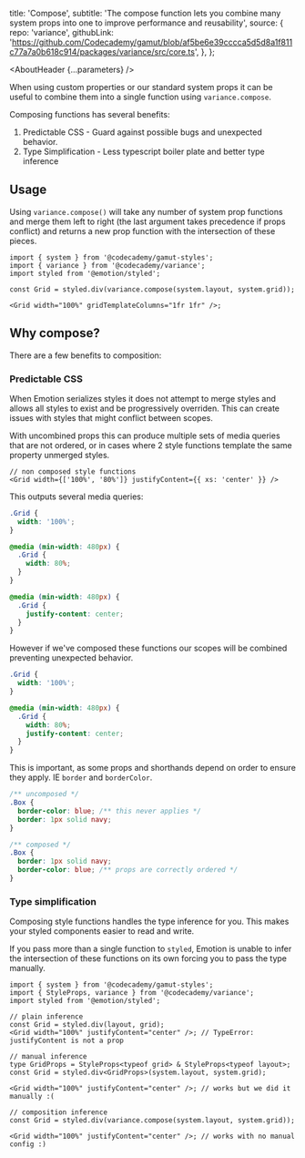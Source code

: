 

  title: 'Compose',
  subtitle:
    'The compose function lets you combine many system props into one to improve performance and reusability',
  source: {
    repo: 'variance',
    githubLink:
      'https://github.com/Codecademy/gamut/blob/af5be6e39cccca5d5d8a1f811c77a7a0b618c914/packages/variance/src/core.ts',
  },
};

<Meta title="Foundations/System/Compose" />

<AboutHeader {...parameters} />

When using custom properties or our standard <LinkTo id="Foundations/System/Props">system props</LinkTo> it can be useful to combine them into a single function using `variance.compose`.

Composing functions has several benefits:

1. Predictable CSS - Guard against possible bugs and unexpected behavior.
1. Type Simplification - Less typescript boiler plate and better type inference

## Usage

Using `variance.compose()` will take any number of system prop functions and merge them left to right (the last argument takes precedence if props conflict) and returns a new prop function with the intersection of these pieces.

```tsx
import { system } from '@codecademy/gamut-styles';
import { variance } from '@codecademy/variance';
import styled from '@emotion/styled';

const Grid = styled.div(variance.compose(system.layout, system.grid));

<Grid width="100%" gridTemplateColumns="1fr 1fr" />;
```

## Why compose?

There are a few benefits to composition:

### Predictable CSS

When Emotion serializes styles it does not attempt to merge styles and allows all styles to exist and be progressively overriden. This can create issues with styles that might conflict between scopes.

With uncombined props this can produce multiple sets of media queries that are not ordered, or in cases where 2 style functions template the same property unmerged styles.

```tsx
// non composed style functions
<Grid width={['100%', '80%']} justifyContent={{ xs: 'center' }} />
```

This outputs several media queries:

```css
.Grid {
  width: '100%';
}

@media (min-width: 480px) {
  .Grid {
    width: 80%;
  }
}

@media (min-width: 480px) {
  .Grid {
    justify-content: center;
  }
}
```

However if we've composed these functions our scopes will be combined preventing unexpected behavior.

```css
.Grid {
  width: '100%';
}

@media (min-width: 480px) {
  .Grid {
    width: 80%;
    justify-content: center;
  }
}
```

This is important, as some props and shorthands depend on order to ensure they apply. IE `border` and `borderColor`.

```css
/** uncomposed */
.Box {
  border-color: blue; /** this never applies */
  border: 1px solid navy;
}

/** composed */
.Box {
  border: 1px solid navy;
  border-color: blue; /** props are correctly ordered */
}
```

### Type simplification

Composing style functions handles the type inference for you. This makes your styled components easier to read and write.

If you pass more than a single function to `styled`, Emotion is unable to infer the intersection of these functions on its own forcing you to pass the type manually.

```tsx
import { system } from '@codecademy/gamut-styles';
import { StyleProps, variance } from '@codecademy/variance';
import styled from '@emotion/styled';

// plain inference
const Grid = styled.div(layout, grid);
<Grid width="100%" justifyContent="center" />; // TypeError: justifyContent is not a prop

// manual inference
type GridProps = StyleProps<typeof grid> & StyleProps<typeof layout>;
const Grid = styled.div<GridProps>(system.layout, system.grid);

<Grid width="100%" justifyContent="center" />; // works but we did it manually :(

// composition inference
const Grid = styled.div(variance.compose(system.layout, system.grid));

<Grid width="100%" justifyContent="center" />; // works with no manual config :)
```
